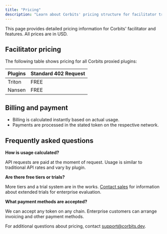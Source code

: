 ```yaml
---
title: "Pricing"
description: "Learn about Corbits' pricing structure for facilitator transactions."
---
```


This page provides detailed pricing information for Corbits' facilitator and features. All prices are in USD.

## Facilitator pricing

The following table shows pricing for all Corbits proxied plugins:

| Plugins | Standard 402 Request |
| ------- | -------------------- |
| Triton  | FREE                 |
| Nansen  | FREE                 |

## Billing and payment

- Billing is calculated instantly based on actual usage.
- Payments are processed in the stated token on the respective network.

## Frequently asked questions

**How is usage calculated?**

API requests are paid at the moment of request. Usage is similar to traditional API rates and vary by plugin.

**Are there free tiers or trials?**

More tiers and a trial system are in the works. [Contact sales](mailto:sales@corbits.dev) for information about extended trials for enterprise evaluation.

**What payment methods are accepted?**

We can accept any token on any chain. Enterprise customers can arrange invoicing and other payment methods.

For additional questions about pricing, contact [support@corbits.dev](mailto:support@corbits.dev).
